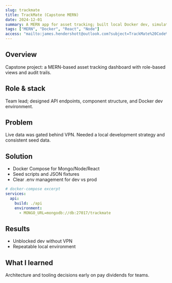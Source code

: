 ```yaml
---
slug: trackmate
title: TrackMate (Capstone MERN)
date: 2024-12-01
summary: A MERN app for asset tracking; built local Docker dev, simulated VPN data, and planned seeding strategy.
tags: ["MERN", "Docker", "React", "Node"]
access: "mailto:james.hendershott@outlook.com?subject=TrackMate%20Code%20Access%20Request"
---
```


## Overview
Capstone project: a MERN-based asset tracking dashboard with role-based views and audit trails.

## Role & stack
Team lead; designed API endpoints, component structure, and Docker dev environment.

## Problem
Live data was gated behind VPN. Needed a local development strategy and consistent seed data.

## Solution
- Docker Compose for Mongo/Node/React
- Seed scripts and JSON fixtures
- Clear .env management for dev vs prod

```yaml
# docker-compose excerpt
services:
  api:
    build: ./api
    environment:
      - MONGO_URL=mongodb://db:27017/trackmate
```

## Results
- Unblocked dev without VPN
- Repeatable local environment

## What I learned
Architecture and tooling decisions early on pay dividends for teams.
